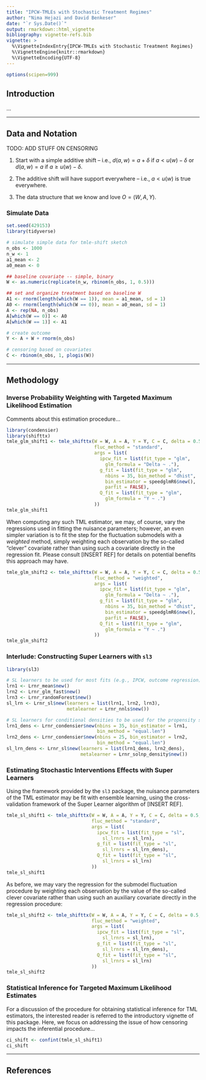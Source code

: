 ```yaml
---
title: "IPCW-TMLEs with Stochastic Treatment Regimes"
author: "Nima Hejazi and David Benkeser"
date: "`r Sys.Date()`"
output: rmarkdown::html_vignette
bibliography: vignette-refs.bib
vignette: >
  %\VignetteIndexEntry{IPCW-TMLEs with Stochastic Treatment Regimes}
  %\VignetteEngine{knitr::rmarkdown}
  %\VignetteEncoding{UTF-8}
---
```


```r
options(scipen=999)
```

## Introduction

...

---

## Data and Notation

TODO: ADD STUFF ON CENSORING

1. Start with a simple additive shift -- i.e., $d(a,w) = a + \delta$ if
   $a < u(w) - \delta$ or $d(a,w) = a$ if $a \geq u(w) - \delta$.

2. The additive shift will have support everywhere -- i.e., $a < u(w)$ is true
   everywhere.

3. The data structure that we know and love $O = (W,A,Y)$.

### Simulate Data

```r
set.seed(429153)
library(tidyverse)

# simulate simple data for tmle-shift sketch
n_obs <- 1000
n_w <- 1
a1_mean <- 2
a0_mean <- 0

## baseline covariate -- simple, binary
W <- as.numeric(replicate(n_w, rbinom(n_obs, 1, 0.5)))

## set and organize treatment based on baseline W
A1 <- rnorm(length(which(W == 1)), mean = a1_mean, sd = 1)
A0 <- rnorm(length(which(W == 0)), mean = a0_mean, sd = 1)
A <- rep(NA, n_obs)
A[which(W == 0)] <- A0
A[which(W == 1)] <- A1

# create outcome
Y <- A + W + rnorm(n_obs)

# censoring based on covariates
C <- rbinom(n_obs, 1, plogis(W))
```

---

## Methodology

### Inverse Probability Weighting with Targeted Maximum Likelihood Estimation

Comments about this estimation procedure...

```r
library(condensier)
library(shifttx)
tmle_glm_shift1 <- tmle_shifttx(W = W, A = A, Y = Y, C = C, delta = 0.5,
                                fluc_method = "standard",
                                args = list(
                                  ipcw_fit = list(fit_type = "glm",
                                    glm_formula = "Delta ~ ."),
                                  g_fit = list(fit_type = "glm",
                                    nbins = 35, bin_method = "dhist",
                                    bin_estimator = speedglmR6$new(),
                                    parfit = FALSE),
                                  Q_fit = list(fit_type = "glm",
                                    glm_formula = "Y ~ .")
                                ))
tmle_glm_shift1
```

When computing any such TML estimator, we may, of course, vary the regressions
used in fitting the nuisance parameters; however, an even simpler variation is
to fit the step for the fluctuation submodels with a _weighted_ method, simply
weighting each observation by the so-called "clever" covariate rather than using
such a covariate directly in the regression fit. Please consult [INSERT REF] for
details on potential benefits this approach may have.

```r
tmle_glm_shift2 <- tmle_shifttx(W = W, A = A, Y = Y, C = C, delta = 0.5,
                                fluc_method = "weighted",
                                args = list(
                                  ipcw_fit = list(fit_type = "glm",
                                    glm_formula = "Delta ~ ."),
                                  g_fit = list(fit_type = "glm",
                                    nbins = 35, bin_method = "dhist",
                                    bin_estimator = speedglmR6$new(),
                                    parfit = FALSE),
                                  Q_fit = list(fit_type = "glm",
                                    glm_formula = "Y ~ .")
                                ))
tmle_glm_shift2
```

### Interlude: Constructing Super Learners with `sl3`

```r
library(sl3)

# SL learners to be used for most fits (e.g., IPCW, outcome regression)
lrn1 <- Lrnr_mean$new()
lrn2 <- Lrnr_glm_fast$new()
lrn3 <- Lrnr_randomForest$new()
sl_lrn <- Lrnr_sl$new(learners = list(lrn1, lrn2, lrn3),
                      metalearner = Lrnr_nnls$new())

# SL learners for conditional densities to be used for the propensity score fit
lrn1_dens <- Lrnr_condensier$new(nbins = 35, bin_estimator = lrn1,
                                 bin_method = "equal.len")
lrn2_dens <- Lrnr_condensier$new(nbins = 25, bin_estimator = lrn2,
                                 bin_method = "equal.len")
sl_lrn_dens <- Lrnr_sl$new(learners = list(lrn1_dens, lrn2_dens),
                           metalearner = Lrnr_solnp_density$new())
```

### Estimating Stochastic Interventions Effects with Super Learners

Using the framework provided by the `sl3` package, the nuisance parameters of
the TML estimator may be fit with ensemble learning, using the cross-validation
framework of the Super Learner algorithm of [INSERT REF].

```r
tmle_sl_shift1 <- tmle_shifttx(W = W, A = A, Y = Y, C = C, delta = 0.5,
                               fluc_method = "standard",
                               args = list(
                                 ipcw_fit = list(fit_type = "sl",
                                   sl_lrnrs = sl_lrn),
                                 g_fit = list(fit_type = "sl",
                                   sl_lrnrs = sl_lrn_dens),
                                 Q_fit = list(fit_type = "sl",
                                   sl_lrnrs = sl_lrn)
                               ))
tmle_sl_shift1
```

As before, we may vary the regression for the submodel fluctuation procedure by
weighting each observation by the value of the so-called clever covariate rather
than using such an auxiliary covariate directly in the regression procedure:

```r
tmle_sl_shift2 <- tmle_shifttx(W = W, A = A, Y = Y, C = C, delta = 0.5,
                               fluc_method = "weighted",
                               args = list(
                                 ipcw_fit = list(fit_type = "sl",
                                   sl_lrnrs = sl_lrn),
                                 g_fit = list(fit_type = "sl",
                                   sl_lrnrs = sl_lrn_dens),
                                 Q_fit = list(fit_type = "sl",
                                   sl_lrnrs = sl_lrn)
                               ))
tmle_sl_shift2
```

### Statistical Inference for Targeted Maximum Likelihood Estimates

For a discussion of the procedure for obtaining statistical inference for TML
estimators, the interested reader is referred to the introductory vignette of
this package. Here, we focus on addressing the issue of how censoring impacts
the inferential procedure...

```r
ci_shift <- confint(tmle_sl_shift1)
ci_shift
```

---

## References


